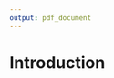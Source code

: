 ```yaml
---
output: pdf_document
---
```


\begin{titlepage}
    \centering
    \vspace*{2cm}  % Ajustez l'espace selon vos besoins
    \includegraphics[width=10cm]{LogoMath.png}% Insérez votre logo
    \vspace{1.5cm}  % Ajustez l'espace selon vos besoins
    \Huge
    \newline
    \textbf{Mathématiques Essentielles: Tout pour la 3ème}
    
    \vspace{0.5cm}
    \LARGE
    Attoumani Ibrahim
    
    \vfill
    \Large
    2024/2025
    
    \vspace{0.8cm}
\end{titlepage}

\newpage

# Introduction


